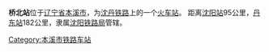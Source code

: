 {{Infobox China railway station 
|车站名称 = 桥北站
|图片 = 
|图片介绍 = 
|车站拼音 = Qiaobei
|英文名称 = Qiaobei Railway Station
|车站代码 = 54984<ref>{{cite book|title=中华人民共和国铁路车站代码（GB/T 10302-2010）|publisher=中国标准出版社|year=2010|isbn=155066140495|ignore-isbn-error=true|pages=28}}</ref>
|电报码 = 
|拼音码 = 
|车站位置 = [[辽宁省|辽宁省]][[本溪市|本溪市]]
|坐标 = 
|线路 = [[沈丹铁路|沈丹铁路]]
|归属 = [[沈阳铁路局|沈阳铁路局]]
|车站等级 = 
|月台数目 = 
|網站 = 
}}

'''桥北站'''位于[[辽宁省|辽宁省]][[本溪市|本溪市]]，为[[沈丹铁路|沈丹铁路]]上的一个[[火车站|火车站]]。
距离[[沈阳站|沈阳站]]95公里，[[丹东站|丹东站]]182公里，隶属[[沈阳铁路局|沈阳铁路局]]管辖。

{{start rail box|[[中国铁路|中国铁路]]}}
{{s-inop|[[福金站|福金站]]}}
{{s-line|[[沈丹铁路|沈丹铁路]]}}
{{s-inop|[[桥头站_(国铁)|桥头站]]}}
{{end box}} 

{{沈丹铁路}}
{{China-rail-stub}}
[[Category:本溪市铁路车站|Category:本溪市铁路车站]]
